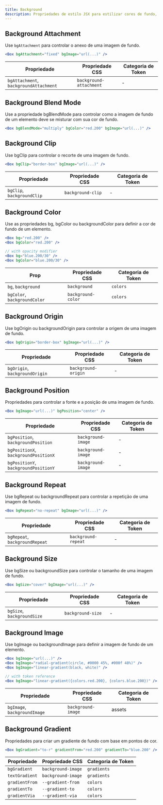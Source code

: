 ```yaml
---
title: Background
description: Propriedades de estilo JSX para estilizar cores de fundo, gradientes e imagens.
---
```


## Background Attachment

Use `bgAttachment` para controlar o anexo de uma imagem de fundo.

```jsx
<Box bgAttachment="fixed" bgImage="url(...)" />
```

| Propriedade                            | Propriedade CSS         | Categoria de Token |
| -------------------------------------- | ----------------------- | ------------------ |
| `bgAttachment`, `backgroundAttachment` | `background-attachment` | -                  |

## Background Blend Mode

Use a propriedade bgBlendMode para controlar como a imagem de fundo de um elemento deve se misturar com sua cor de fundo.

```jsx
<Box bgBlendMode="multiply" bgColor="red.200" bgImage="url(...)" />
```

## Background Clip

Use bgClip para controlar o recorte de uma imagem de fundo.

```jsx
<Box bgClip="border-box" bgImage="url(...)" />
```

| Propriedade                | Propriedade CSS   | Categoria de Token |
| -------------------------- | ----------------- | ------------------ |
| `bgClip`, `backgroundClip` | `background-clip` | -                  |

## Background Color

Use as propriedades bg, bgColor ou backgroundColor para definir a cor de fundo de um elemento.

```jsx
<Box bg="red.200" />
<Box bgColor="red.200" />

// with opacity modifier
<Box bg="blue.200/30" />
<Box bgColor="blue.200/30" />
```

| Prop                         | Propriedade CSS    | Categoria de Token |
| ---------------------------- | ------------------ | ------------------ |
| `bg`, `background`           | `background`       | `colors`           |
| `bgColor`, `backgroundColor` | `background-color` | `colors`           |

## Background Origin

Use bgOrigin ou backgroundOrigin para controlar a origem de uma imagem de fundo.

```jsx
<Box bgOrigin="border-box" bgImage="url(...)" />
```

| Propriedade                    | Propriedade CSS     | Categoria de Token |
| ------------------------------ | ------------------- | ------------------ |
| `bgOrigin`, `backgroundOrigin` | `background-origin` | -                  |

## Background Position

Propriedades para controlar a fonte e a posição de uma imagem de fundo.

```jsx
<Box bgImage="url(...)" bgPosition="center" />
```

| Propriedade                          | Propriedade CSS    | Categoria de Token |
| ------------------------------------ | ------------------ | ------------------ |
| `bgPosition`, `backgroundPosition`   | `background-image` | -                  |
| `bgPositionX`, `backgroundPositionX` | `background-image` | -                  |
| `bgPositionY`, `backgroundPositionY` | `background-image` | -                  |

## Background Repeat

Use bgRepeat ou backgroundRepeat para controlar a repetição de uma imagem de fundo.

```jsx
<Box bgRepeat="no-repeat" bgImage="url(...)" />
```

| Propriedade                    | Propriedade CSS     | Categoria de Token |
| ------------------------------ | ------------------- | ------------------ |
| `bgRepeat`, `backgroundRepeat` | `background-repeat` | -                  |

## Background Size

Use bgSize ou backgroundSize para controlar o tamanho de uma imagem de fundo.

```jsx
<Box bgSize="cover" bgImage="url(...)" />
```

| Propriedade                | Propriedade CSS   | Categoria de Token |
| -------------------------- | ----------------- | ------------------ |
| `bgSize`, `backgroundSize` | `background-size` | -                  |

## Background Image

Use bgImage ou backgroundImage para definir a imagem de fundo de um elemento.

```jsx
<Box bgImage="url(...)" />
<Box bgImage="radial-gradient(circle, #0000 45%, #000f 48%)" />
<Box bgImage="linear-gradient(black, white)" />

// with token reference
<Box bgImage="linear-gradient({colors.red.200}, {colors.blue.200})" />
```

| Propriedade                  | Propriedade CSS    | Categoria de Token |
| ---------------------------- | ------------------ | ------------------ |
| `bgImage`, `backgroundImage` | `background-image` | assets             |

## Background Gradient

Propriedades para criar um gradiente de fundo com base em pontos de cor.

```jsx
<Box bgGradient="to-r" gradientFrom="red.200" gradientTo="blue.200" />
```

| Propriedade    | Propriedade CSS    | Categoria de Token |
| -------------- | ------------------ | ------------------ |
| `bgGradient`   | `background-image` | `gradients`        |
| `textGradient` | `background-image` | `gradients`        |
| `gradientFrom` | `--gradient-from`  | `colors`           |
| `gradientTo`   | `--gradient-to`    | `colors`           |
| `gradientVia`  | `--gradient-via`   | `colors`           |

